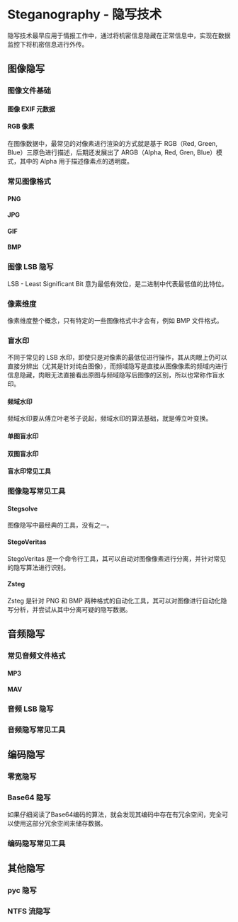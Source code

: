 # Steganography - 隐写技术

隐写技术最早应用于情报工作中，通过将机密信息隐藏在正常信息中，实现在数据监控下将机密信息进行外传。

## 图像隐写

### 图像文件基础

#### 图像 EXIF 元数据

#### RGB 像素

在图像数据中，最常见的对像素进行渲染的方式就是基于 RGB（Red, Green, Blue）三原色进行描述，后期还发展出了 ARGB（Alpha, Red, Gren, Blue）模式，其中的 Alpha 用于描述像素点的透明度。

### 常见图像格式

#### PNG

#### JPG

#### GIF

#### BMP

### 图像 LSB 隐写

LSB - Least Significant Bit 意为最低有效位，是二进制中代表最低值的比特位。

### 像素维度

像素维度整个概念，只有特定的一些图像格式中才会有，例如 BMP 文件格式。

### 盲水印

不同于常见的 LSB 水印，即使只是对像素的最低位进行操作，其从肉眼上仍可以直接分辨出（尤其是针对纯白图像），而频域隐写是直接从图像像素的频域内进行信息隐藏，肉眼无法直接看出原图与频域隐写后图像的区别，所以也常称作盲水印。

#### 频域水印

频域水印要从傅立叶老爷子说起，频域水印的算法基础，就是傅立叶变换。

#### 单图盲水印

#### 双图盲水印

#### 盲水印常见工具

### 图像隐写常见工具

#### Stegsolve

图像隐写中最经典的工具，没有之一。

#### StegoVeritas

StegoVeritas 是一个命令行工具，其可以自动对图像像素进行分离，并针对常见的隐写算法进行识别。

#### Zsteg

Zsteg 是针对 PNG 和 BMP 两种格式的自动化工具，其可以对图像进行自动化隐写分析，并尝试从其中分离可疑的隐写数据。

## 音频隐写

### 常见音频文件格式

#### MP3

#### MAV

### 音频 LSB 隐写

### 音频隐写常见工具

## 编码隐写

### 零宽隐写

### Base64 隐写

如果仔细阅读了Base64编码的算法，就会发现其编码中存在有冗余空间，完全可以使用这部分冗余空间来储存数据。

### 编码隐写常见工具

## 其他隐写

### pyc 隐写

### NTFS 流隐写
